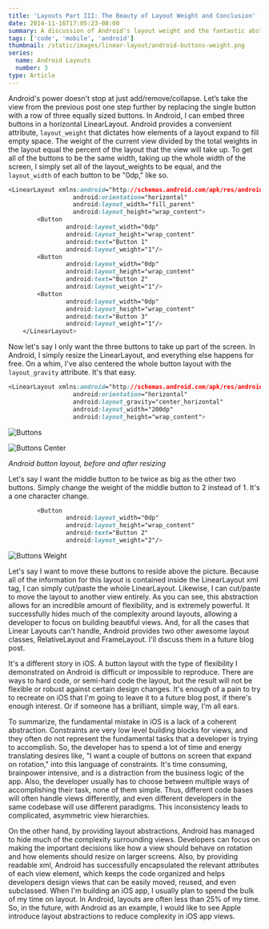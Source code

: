 ```yaml
---
title: 'Layouts Part III: The Beauty of Layout Weight and Conclusion'
date: 2014-11-16T17:05:23-08:00
summary: A discussion of Android's layout weight and the fantastic abstraction it represents.  There is no equivalent on iOS.
tags: ['code', 'mobile', 'android']
thumbnail: /static/images/linear-layout/android-buttons-weight.png
series:
  name: Android Layouts
  number: 3
type: Article
---
```


Android's power doesn't stop at just add/remove/collapse. Let’s take the view from the previous post one step further by replacing the single button with a row of three equally sized buttons. In Android, I can embed three buttons in a horizontal LinearLayout. Android provides a convenient attribute, `layout_weight` that dictates how elements of a layout expand to fill empty space. The weight of the current view divided by the total weights in the layout equal the percent of the layout that the view will take up. To get all of the buttons to be the same width, taking up the whole width of the screen, I simply set all of the layout_weights to be equal, and the `layout_width` of each button to be "0dp," like so.

```css
<LinearLayout xmlns:android="http://schemas.android.com/apk/res/android"
                  android:orientation="horizontal"
                  android:layout_width="fill_parent"
                  android:layout_height="wrap_content">
        <Button
                android:layout_width="0dp"
                android:layout_height="wrap_content"
                android:text="Button 1"
                android:layout_weight="1"/>
        <Button
                android:layout_width="0dp"
                android:layout_height="wrap_content"
                android:text="Button 2"
                android:layout_weight="1"/>
        <Button
                android:layout_width="0dp"
                android:layout_height="wrap_content"
                android:text="Button 3"
                android:layout_weight="1"/>
    </LinearLayout>
```

Now let's say I only want the three buttons to take up part of the screen. In Android, I simply resize the LinearLayout, and everything else happens for free. On a whim, I've also centered the whole button layout with the `layout_gravity` attribute. It's that easy.

```css
<LinearLayout xmlns:android="http://schemas.android.com/apk/res/android"
                  android:orientation="horizontal"
                  android:layout_gravity="center_horizontal"
                  android:layout_width="200dp"
                  android:layout_height="wrap_content">
```

![Buttons](/static/images/linear-layout/android-buttons.png)

![Buttons Center](/static/images/linear-layout/android-buttons-center.png)

_Android button layout, before and after resizing_

Let's say I want the middle button to be twice as big as the other two buttons. Simply change the weight of the middle button to 2 instead of 1. It's a one character change.

```css
        <Button
                android:layout_width="0dp"
                android:layout_height="wrap_content"
                android:text="Button 2"
                android:layout_weight="2"/>
```

![Buttons Weight](/static/images/linear-layout/android-buttons-weight.png)

Let's say I want to move these buttons to reside above the picture. Because all of the information for this layout is contained inside the LinearLayout xml tag, I can simply cut/paste the whole LinearLayout. Likewise, I can cut/paste to move the layout to another view entirely. As you can see, this abstraction allows for an incredible amount of flexibility, and is extremely powerful. It successfully hides much of the complexity around layouts, allowing a developer to focus on building beautiful views. And, for all the cases that Linear Layouts can't handle, Android provides two other awesome layout classes, RelativeLayout and FrameLayout. I'll discuss them in a future blog post.

It's a different story in iOS. A button layout with the type of flexibility I demonstrated on Android is difficult or impossible to reproduce. There are ways to hard code, or semi-hard code the layout, but the result will not be flexible or robust against certain design changes. It's enough of a pain to try to recreate on iOS that I'm going to leave it to a future blog post, if there's enough interest. Or if someone has a brilliant, simple way, I'm all ears.

To summarize, the fundamental mistake in iOS is a lack of a coherent abstraction. Constraints are very low level building blocks for views, and they often do not represent the fundamental tasks that a developer is trying to accomplish. So, the developer has to spend a lot of time and energy translating desires like, "I want a couple of buttons on screen that expand on rotation," into this language of constraints. It's time consuming, brainpower intensive, and is a distraction from the business logic of the app. Also, the developer usually has to choose between multiple ways of accomplishing their task, none of them simple. Thus, different code bases will often handle views differently, and even different developers in the same codebase will use different paradigms. This inconsistency leads to complicated, asymmetric view hierarchies.

On the other hand, by providing layout abstractions, Android has managed to hide much of the complexity surrounding views. Developers can focus on making the important decisions like how a view should behave on rotation and how elements should resize on larger screens. Also, by providing readable xml, Android has successfully encapsulated the relevant attributes of each view element, which keeps the code organized and helps developers design views that can be easily moved, reused, and even subclassed. When I'm building an iOS app, I usually plan to spend the bulk of my time on layout. In Android, layouts are often less than 25% of my time. So, in the future, with Android as an example, I would like to see Apple introduce layout abstractions to reduce complexity in iOS app views.
